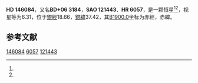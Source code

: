 {{Starbox begin
| name = HD 146084
}}
{{Starbox observe
| epoch = [[J2000.0|J2000.0]]
| constell = {{星座名待查}}<ref name=SIMBAD>{{cite web
 | url=http://simbad.u-strasbg.fr/simbad/sim-id?Ident=HR+6057
 | title =Pulsating variable Star
 | publisher=Centre de Données astronomiques de Strasbourg
 | work=SIMBAD
 | accessdate=2012-07-13}}</ref><ref name=DATA>{{cite web
 | url=http://vizier.u-strasbg.fr/viz-bin/VizieR-5?-out.add=.&-source=5050&-corr=PK=HR&-out.max=9999&HR=6057
 | title=VizieR Detailed Page
 | accessdate=2012-07-13
 | archive-url=https://web.archive.org/web/20160304220456/http://vizier.u-strasbg.fr/viz-bin/VizieR-5?-out.add=.&-source=5050&-corr=PK=HR&-out.max=9999&HR=6057
 | archive-date=2016-03-04
 | dead-url=yes
 }}</ref>
| 星官 = 
| ra = {{RA|16|14|13.5}}<ref name=SIMBAD /><ref name=DATA />
| dec = {{DEC|+5|54|7}}<ref name=SIMBAD /><ref name=DATA />
| appmag_v = 6.31<ref name=SIMBAD /><ref name=DATA />
}}
{{Starbox character
| class = K2III<ref name=SIMBAD /><ref name=DATA />
| b-v = 1.15<ref name=SIMBAD /><ref name=DATA />
| u-b = 1.17<ref name=SIMBAD /><ref name=DATA />
| r-i = <ref name=SIMBAD /><ref name=DATA />
| variable = 
}}
{{Starbox astrometry
| radial_v = 1.17
| prop_mo_ra = -21
| parallax = 
| p_error = 
}}
{{Starbox catalog
| names =BD+06 3184，[[SAO星表|SAO]] 121443，[[HD星表|HD]] 146084，[[HR星表|HR]] 6057}}
{{Starbox reference |Simbad=HR+6057}}
{{Starbox end}}

'''HD 146084'''，又名'''BD+06 3184'''，'''SAO 121443'''、'''HR 6057'''，是一颗恒星<ref name=SIMBAD /><ref name=DATA />，视星等为6.31，位于[[銀道座標系|銀經]]18.66，[[銀道座標系|銀緯]]37.42，其[[B1900.0|B1900.0]]坐标为赤經{{RA|16|9|18.5}}，赤緯{{DEC|+6|37.42|21}}。

== 参考文献 ==
{{reflist}}

{{star-stub}}

[[Category:HD和HDE天體|146084]]
[[Category:HR天體|6057]]
[[Category:SAO天體|121443]]